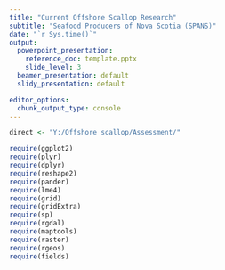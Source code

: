 ```yaml
---
title: "Current Offshore Scallop Research"
subtitle: "Seafood Producers of Nova Scotia (SPANS)"
date: "`r Sys.time()`"
output:
  powerpoint_presentation:
    reference_doc: template.pptx
    slide_level: 3
  beamer_presentation: default
  slidy_presentation: default

editor_options:
  chunk_output_type: console
---
```


```r
direct <- "Y:/Offshore scallop/Assessment/"

require(ggplot2)
require(plyr)
require(dplyr)
require(reshape2)
require(pander)
require(lme4)
require(grid)
require(gridExtra)
require(sp)
require(rgdal)
require(maptools)
require(raster)
require(rgeos)
require(fields)
```



